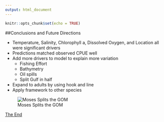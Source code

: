 ```yaml
---
output: html_document
---
```


```r
knitr::opts_chunk$set(echo = TRUE)
```

##Conclusions and Future Directions

* Temperature, Salinity, Chlorophyll a, Dissolved Oxygen, and Location all were significant drivers
* Predictions matched observed CPUE well
* Add more drivers to model to explain more variation
    + Fishing Effort
    + Bathymetry
    + Oil spills
    + Split Gulf in half
* Expand to adults by using hook and line
* Apply framework to other species

![Moses Splits the GOM](splitgulfinhalf.jpg)


[The End](https://nceas.github.io/oss-fishteam/funslide.jpg)